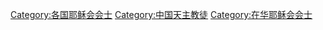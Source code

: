 [[Category:各国耶稣会会士|Category:各国耶稣会会士]]
[[Category:中国天主教徒|Category:中国天主教徒]]
[[Category:在华耶稣会会士|Category:在华耶稣会会士]]